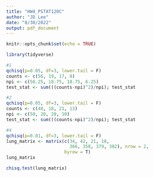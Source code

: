 ---
title: "HW4_PSTAT120C"
author: "JD Lee"
date: "8/30/2022"
output: pdf_document
---

```{r setup, include=FALSE}
knitr::opts_chunk$set(echo = TRUE)
```


```{r}
library(tidyverse)

#1
qchisq(p=0.05, df=3, lower.tail = F)
counts <- c(56, 19, 17, 8)
npi <- c(56.25, 18.75, 18.75, 6.25)
test_stat <- sum(((counts-npi)^2)/npi); test_stat

#2
qchisq(p=0.05, df=3, lower.tail = F)
counts <- c(48, 18, 21, 13)
npi <- c(50, 20, 20, 10)
test_stat <- sum(((counts-npi)^2)/npi); test_stat

#4
qchisq(p=0.01, df=3, lower.tail = F)
lung_matrix <- matrix(c(34, 42, 21, 18,
                        366, 358, 379, 382), nrow = 2,
                      byrow = T)
lung_matrix

chisq.test(lung_matrix)

```




